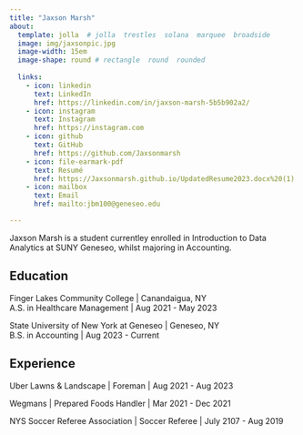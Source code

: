 ```yaml
---
title: "Jaxson Marsh"
about:
  template: jolla  # jolla  trestles  solana  marquee  broadside
  image: img/jaxsonpic.jpg
  image-width: 15em
  image-shape: round # rectangle  round  rounded
  
  links:
    - icon: linkedin
      text: LinkedIn
      href: https://linkedin.com/in/jaxson-marsh-5b5b902a2/
    - icon: instagram
      text: Instagram
      href: https://instagram.com
    - icon: github
      text: GitHub
      href: https://github.com/Jaxsonmarsh
    - icon: file-earmark-pdf
      text: Resumé
      href: https://Jaxsonmarsh.github.io/UpdatedResume2023.docx%20(1).pdf
    - icon: mailbox
      text: Email
      href: mailto:jbm100@geneseo.edu

---
```



Jaxson Marsh is a student currentley enrolled in Introduction to Data Analytics at SUNY Geneseo, whilst majoring in Accounting.

## Education

Finger Lakes Community College | Canandaigua, NY <br>
A.S. in Healthcare Management | Aug 2021 - May 2023 <br>

State University of New York at Geneseo | Geneseo, NY <br>
B.S. in Accounting | Aug 2023 - Current <br>

## Experience

Uber Lawns & Landscape | Foreman | Aug 2021 - Aug 2023

Wegmans | Prepared Foods Handler | Mar 2021 - Dec 2021

NYS Soccer Referee Association | Soccer Referee | July 2107 - Aug 2019


